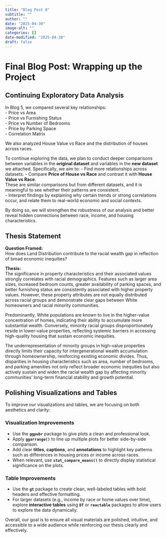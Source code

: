 ```yaml
---
title: "Blog Post 8"
subtitle: ""
author: ""
date: "2025-04-30"
image-alt: ""
categories: []
date-modified: "2025-04-30"
draft: false
---
```

# Final Blog Post: Wrapping up the Project

## Continuing Exploratory Data Analysis

In Blog 5, we compared several key relationships:  
- Price vs Area  
- Price vs Furnishing Status  
- Price vs Number of Bedrooms  
- Price by Parking Space  
- Correlation Matrix  

We also analyzed House Value vs Race and the distribution of houses across races.

To continue exploring the data, we plan to conduct deeper comparisons between variables in the **original dataset** and variables in the **new dataset** we attached. Specifically, we aim to:
- Find more relationships across datasets.
- Compare **Price of House vs Race** and contrast it with **House Value vs Race**.  
  These are similar comparisons but from different datasets, and it is meaningful to see whether their patterns are consistent.  
- Interpret findings by explaining why certain trends or strong correlations occur, and relate them to real-world economic and social contexts.

By doing so, we will strengthen the robustness of our analysis and better reveal hidden connections between race, income, and housing characteristics.

## Thesis Statement

**Question Framed:**  
How does Land Distribution contribute to the racial wealth gap in reflection of broad economic inequities?

**Thesis:**  
The significance in property characteristics and their associated values strongly correlates with racial demographics. Features such as larger area sizes, increased bedroom counts, greater availability of parking spaces, and better furnishing status are consistently associated with higher property values. However, these property attributes are not equally distributed across racial groups and demonstrate clear gaps between White homeowners and racial minority communities.

Predominantly, White populations are known to live in the higher-value concentration of homes, indicating their ability to accumulate more substantial wealth. Conversely, minority racial groups disproportionately reside in lower-value properties, reflecting systemic barriers in accessing high-quality housing that sustain economic inequities. 

The underrepresentation of minority groups in high-value properties directly limits their capacity for intergenerational wealth accumulation through homeownership, reinforcing existing economic divides. Thus, disparities in housing characteristics such as area, number of bedrooms, and parking amenities not only reflect broader economic inequities but also actively sustain and widen the racial wealth gap by affecting minority communities' long-term financial stability and growth potential.

## Polishing Visualizations and Tables

To improve our visualizations and tables, we are focusing on both aesthetics and clarity:

### Visualization Improvements
- Use the **`ggpubr`** package to give plots a clean and professional look.
- Apply **`ggarrange()`** to line up multiple plots for better side-by-side comparison.
- Add clear **titles**, **captions**, and **annotations** to highlight key patterns such as differences in housing prices or income across races.
- When relevant, use **`stat_compare_means()`** to directly display statistical significance on the plots.

### Table Improvements
- Use the **`gt`** package to create clean, well-labeled tables with bold headers and effective formatting.
- For larger datasets (e.g., income by race or home values over time), explore **interactive tables** using **`DT`** or **`reactable`** packages to allow users to explore the data dynamically.
  
Overall, our goal is to ensure all visual materials are polished, intuitive, and accessible to a wide audience while reinforcing our thesis clearly and effectively.
